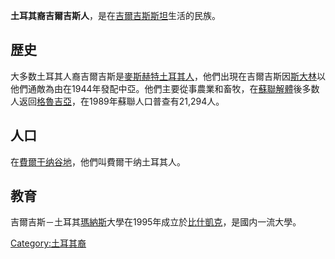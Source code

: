 '''土耳其裔吉爾吉斯人'''，是在[[吉爾吉斯斯坦|吉爾吉斯斯坦]]生活的民族。

==歴史==
大多数土耳其人裔吉爾吉斯是[[麥斯赫特土耳其人|麥斯赫特土耳其人]]，他們出現在吉爾吉斯因[[斯大林|斯大林]]以他們通敵為由在1944年發配中亞。他們主要從事農業和畜牧，在[[蘇聯解體|蘇聯解體]]後多数人返回[[格魯吉亞|格魯吉亞]]，在1989年蘇聯人口普查有21,294人。

==人口==
在[[費爾干纳谷地|費爾干纳谷地]]，他們叫費爾干纳土耳其人。

==教育==
吉爾吉斯－土耳其[[瑪納斯|瑪納斯]]大學在1995年成立於[[比什凱克|比什凱克]]，是國内一流大學。

[[Category:土耳其裔|Category:土耳其裔]]